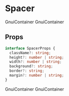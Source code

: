 
<Meta title="Layout/Spacer" component={Spacer} />

# Spacer

<Preview>
  <Story name="default">
    <Flex>
      <GnuiContainer
        style={{
          background: theme.colors.warning,
          textAlign: "center",
          width: "100%",
          borderRadius: theme.radius.default,
        }}
      >
        <Text color="white">GnuiContainer</Text>
      </GnuiContainer>
      <Spacer width="2.5rem" bgColor={theme.colors.danger} />
      <GnuiContainer
        style={{
          background: theme.colors.warning,
          textAlign: "center",
          width: "100%",
          borderRadius: theme.radius.default,
        }}
      >
        <Text color="white">GnuiContainer</Text>
      </GnuiContainer>
    </Flex>
  </Story>
</Preview>

## Props

```typescript
interface SpacerProps {
  className?: string;
  height?: number | string;
  width?: number | string;
  background?: string;
  border?: string;
  margin?: number | string;
}
```

<Preview>
  <Story name="margin">
    <GnuiContainer>
      <GnuiContainer
        style={{
          background: theme.colors.warning,
          textAlign: "center",
          width: "100%",
          borderRadius: theme.radius.default,
          padding: "0.25rem",
        }}
      >
        <Text color="white">GnuiContainer</Text>
      </GnuiContainer>
      <Spacer height="25px" />
      <GnuiContainer
        style={{
          background: theme.colors.warning,
          textAlign: "center",
          width: "100%",
          borderRadius: theme.radius.default,
          padding: "0.25rem",
        }}
      >
        <Text color="white">GnuiContainer</Text>
      </GnuiContainer>
    </GnuiContainer>
  </Story>
</Preview>
